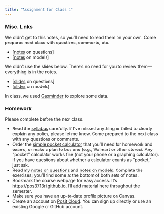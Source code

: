 ```yaml
---
title: "Assignment for Class 1"
---
```


### Misc. Links

We didn't get to this notes, so you'll need to read them on your own. Come prepared next class with questions, comments, etc. 

- [[notes](files/02-notes-questions.html) on questions]
- [[notes](files/03-notes-models.html) on models] 


We didn't use the slides below. There's no need for you to review them---everything is in the notes.

- [[slides](files/02-slides-questions.pdf) on questions] 
- [[slides](files/03-slides-models.pdf) on models] 

In class, we used [Gapminder](https://www.gapminder.org/tools/#$chart-type=bubbles&url=v2) to explore some data.



### Homework

Please complete before the next class.

- Read the [syllabus](syllabus.pdf) carefully. If I've missed anything or failed to clearly explain any policy, please let me know. Come prepared to the next class with any questions or comments.
- Order the [simple pocket calculator](https://www.amazon.com/gp/aw/d/B003822IRA/) that you'll need for homework and exams, or make a plan to buy one (e.g., Walmart or other stores). Any "pocket" calculator works fine (not your phone or a graphing calculator). If you have questions about whether a calculator counts as "pocket," just ask.
- Read my [notes on questions](files/02-notes-questions.html) and
[notes on models](files/03-notes-models.html). Complete the exercises; you'll find some at the bottom of both sets of notes.
- Bookmark the course webpage for easy access. It's [https://pos3713ri.github.io](https://pos3713ri.github.io). I'll add material here throughout the semester.
- Make sure you have an up-to-date profile picture on Canvas. 
- Create an account on [Posit Cloud](https://posit.cloud). You can sign up directly or use an existing Google or GitHub account.

